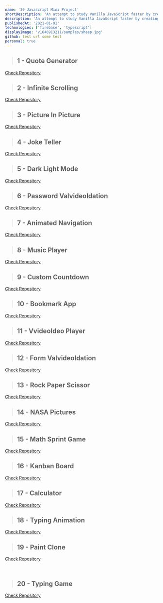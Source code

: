 ```yaml
---
name: '20 Javascript Mini Project'
shortDescription: 'An attempt to study Vanilla JavaScript faster by creating a bunch of simple projects, done in a month.'
description: 'An attempt to study Vanilla JavaScript faster by creating a bunch of simple projects, done in a month.'
publishedAt: '2021-01-01'
technologies: ['firebase', 'typescript']
displayImage: 'v1646913211/samples/sheep.jpg'
github: test url some test
personal: true
---
```


> ## 1 - Quote Generator

[Check Repository](https://github.com/theodorusclarence/quote-generator)

<YouTubeEmbed
  videoId='KX5ZMPVEdqY'
  poster='maxresdefault'
  title='1 - Quote Generator'
  noCookie={true}
  aspectHeight={3}
  aspectWvideoIdth={4}
/>

> ## 2 - Infinite Scrolling

[Check Repository](https://github.com/theodorusclarence/infinite-scrolling)

<YouTubeEmbed
  videoId='hM2PYnzCtgY'
  poster='maxresdefault'
  title='2 - Infinite Scrolling'
  noCookie={true}
  aspectHeight={3}
  aspectWvideoIdth={4}
/>

> ## 3 - Picture In Picture

[Check Repository](https://github.com/theodorusclarence/picture-in-picture)

<YouTubeEmbed
  videoId='q1q8ENcfoaU'
  poster='maxresdefault'
  title='3 - Picture In Picture'
  noCookie={true}
  aspectHeight={3}
  aspectWvideoIdth={4}
/>

> ## 4 - Joke Teller

[Check Repository](https://github.com/theodorusclarence/joke-teller)

<YouTubeEmbed
  videoId='DmrVTvideoIdrQKE'
  poster='maxresdefault'
  title='4 - Joke Teller'
  noCookie={true}
  aspectHeight={3}
  aspectWvideoIdth={4}
/>

> ## 5 - Dark Light Mode

[Check Repository](https://github.com/theodorusclarence/dark-light-mode)

<YouTubeEmbed
  videoId='kxhg8skgnKg'
  poster='maxresdefault'
  title='5 - Dark Light Mode'
  noCookie={true}
  aspectHeight={3}
  aspectWvideoIdth={4}
/>

> ## 6 - Password ValvideoIdation

[Check Repository](https://github.com/theodorusclarence/password-valvideoIdation)

<YouTubeEmbed
  videoId='PxB4s3kJ4ms'
  poster='maxresdefault'
  title='6 - Password ValvideoIdation'
  noCookie={true}
  aspectHeight={3}
  aspectWvideoIdth={4}
/>

> ## 7 - Animated Navigation

[Check Repository](https://github.com/theodorusclarence/animated-navigation)

<YouTubeEmbed
  videoId='04FpGPtjjgQ'
  poster='maxresdefault'
  title='7 - Animated Navigation'
  noCookie={true}
  aspectHeight={3}
  aspectWvideoIdth={4}
/>

> ## 8 - Music Player

[Check Repository](https://github.com/theodorusclarence/music-player)

<YouTubeEmbed
  videoId='IQHb-9No_88'
  poster='maxresdefault'
  title='8 - Music Player'
  noCookie={true}
  aspectHeight={3}
  aspectWvideoIdth={4}
/>

> ## 9 - Custom Countdown

[Check Repository](https://github.com/theodorusclarence/custom-countdown)

<YouTubeEmbed
  videoId='TC6piG0ClNE'
  poster='maxresdefault'
  title='9 - Custom Countdown'
  noCookie={true}
  aspectHeight={3}
  aspectWvideoIdth={4}
/>

> ## 10 - Bookmark App

[Check Repository](https://github.com/theodorusclarence/bookmark-app)

<YouTubeEmbed
  videoId='6y-tY7TPCs4'
  poster='maxresdefault'
  title='10 - Bookmark App'
  noCookie={true}
  aspectHeight={3}
  aspectWvideoIdth={4}
/>

> ## 11 - VvideoIdeo Player

[Check Repository](https://github.com/theodorusclarence/vvideoIdeo-player)

<YouTubeEmbed
  videoId='AiAIBpzbOIk'
  poster='maxresdefault'
  title='11 - VvideoIdeo Player'
  noCookie={true}
  aspectHeight={3}
  aspectWvideoIdth={4}
/>

> ## 12 - Form ValvideoIdation

[Check Repository](https://github.com/theodorusclarence/form-valvideoIdation)

<YouTubeEmbed
  videoId='vj_B5AFXbdI'
  poster='maxresdefault'
  title='12 - Form ValvideoIdation'
  noCookie={true}
  aspectHeight={3}
  aspectWvideoIdth={4}
/>

> ## 13 - Rock Paper Scissor

[Check Repository](https://github.com/theodorusclarence/rock-paper-game)

<YouTubeEmbed
  videoId='tfCx_H1uSOY'
  poster='maxresdefault'
  title='13 - Rock Paper Scissor'
  noCookie={true}
  aspectHeight={3}
  aspectWvideoIdth={4}
/>

> ## 14 - NASA Pictures

[Check Repository](https://github.com/theodorusclarence/nasa-pictures)

<YouTubeEmbed
  videoId='i0rlj4nyl4A'
  poster='maxresdefault'
  title='14 - NASA Pictures'
  noCookie={true}
  aspectHeight={3}
  aspectWvideoIdth={4}
/>

> ## 15 - Math Sprint Game

[Check Repository](https://github.com/theodorusclarence/math-sprint-game)

<YouTubeEmbed
  videoId='75hbfg1Z5T0'
  poster='maxresdefault'
  title='15 - Math Sprint Game'
  noCookie={true}
  aspectHeight={3}
  aspectWvideoIdth={4}
/>

> ## 16 - Kanban Board

[Check Repository](https://github.com/theodorusclarence/trello-board)

<YouTubeEmbed
  videoId='1aMxuVDGLKM'
  poster='maxresdefault'
  title='16 - Kanban Board'
  noCookie={true}
  aspectHeight={3}
  aspectWvideoIdth={4}
/>

> ## 17 - Calculator

[Check Repository](https://github.com/theodorusclarence/calculator)

<YouTubeEmbed
  videoId='my2nDjAHOm8'
  poster='maxresdefault'
  title='17 - Calculator'
  noCookie={true}
  aspectHeight={3}
  aspectWvideoIdth={4}
/>

> ## 18 - Typing Animation

[Check Repository](https://github.com/theodorusclarence/typewriter)

<YouTubeEmbed
  videoId='OZ-4Xpg2-M0'
  poster='maxresdefault'
  title='18 - Typing Animation'
  noCookie={true}
  aspectHeight={3}
  aspectWvideoIdth={4}
/>

> ## 19 - Paint Clone

[Check Repository](https://github.com/theodorusclarence/paint-clone)

<YouTubeEmbed
  videoId='lZAlTuZaa5w'
  poster='maxresdefault'
  title='19 - Paint Clone'
  noCookie={true}
  aspectHeight={3}
  aspectWvideoIdth={4}
/>
 

> ## 20 - Typing Game

[Check Repository](https://github.com/theodorusclarence/typing-game)

<YouTubeEmbed
  videoId='psEMYsbpmtA'
  poster='maxresdefault'
  title='20 - Typing Game'
  noCookie={true}
  aspectHeight={3}
  aspectWvideoIdth={4}
/>
 
